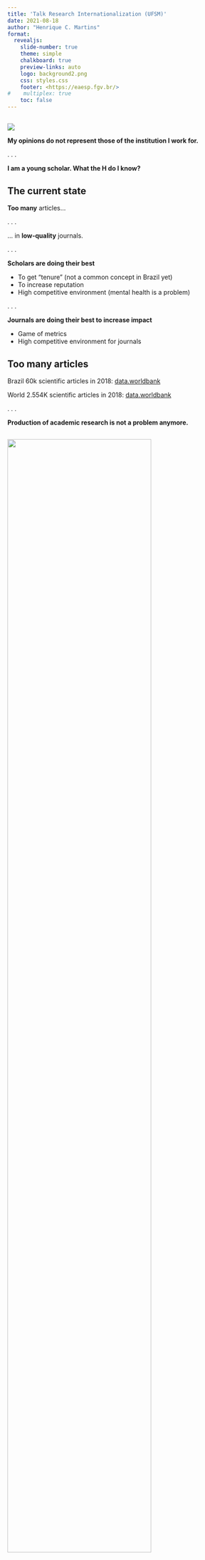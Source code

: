 ```yaml
---
title: 'Talk Research Internationalization (UFSM)'
date: 2021-08-18
author: "Henrique C. Martins"
format:
  revealjs: 
    slide-number: true
    theme: simple
    chalkboard: true
    preview-links: auto
    logo: background2.png
    css: styles.css
    footer: <https://eaesp.fgv.br/>
#    multiplex: true
    toc: false
---
```







##  {.smaller}
 
![](warning.jpg)

**My opinions do not represent those of the institution I work for.**

. . .

**I am a young scholar. What the H do I know?**







## The current state {.smaller}

**Too many** articles...

. . .

... in **low-quality** journals.

. . .

**Scholars are  doing their best**

  - To get "tenure" (not a common concept in Brazil yet)
  - To increase reputation
  - High competitive environment (mental health is a problem)
  
  
. . . 

**Journals are doing their best to increase impact**

  - Game of metrics
  - High competitive environment for journals


  
  

##  Too many articles {.smaller}


Brazil 60k scientific articles in 2018: [data.worldbank](https://data.worldbank.org/indicator/IP.JRN.ARTC.SC?locations=BR)


World 2.554K scientific articles in 2018: [data.worldbank](https://data.worldbank.org/indicator/IP.JRN.ARTC.SC)


. . . 

**Production of academic research is not a problem anymore.**





##  {.smaller}

<img src="citation.png" width="80%" align="center" />


**Production of academic research is not a problem anymore.** [Source](https://www.scimagojr.com/countryrank.php?area=1400&year=2020).



##  {.smaller}

<img src="manyarticles.png" width="100%" align="center" />


**Production of academic research is not a problem anymore.** [Source](https://www.universityworldnews.com/post.php?story=20180905095203579).




## International Standards  {.smaller}

**ABS List** ([Site](https://charteredabs.org/academic-journal-guide-2021/))

 <img src="abs1.png" width="95%" align="center" />
 
 
 

## International Standards {.smaller}

**ABS List** ([Site](https://charteredabs.org/academic-journal-guide-2021/))
 
 
 <img src="abs2.png" width="95%" align="center" />
  
 
 
 
 
## International Standards {.smaller}

**ABS List** ([Site](https://charteredabs.org/academic-journal-guide-2021/))
  
  - A short (messy!) [list](https://henriquecastror-book-of-notes.netlify.app/journals-rankings.html).
  
. . .

**Focus is on**:

  - **ABS 4* ** (too competitive)

  - **ABS 4** (highly competitive)

  - **ABS 3** (competitive)

  - _ABS 2_ (there are good journals here)

  - _ABS 1_ (there might be a few good journals here)

  

. . . 

_An international ranking list has several advantages over a national one_.








##  International movements {.smaller}

**Open science**

" _Open science encompasses unhindered access to scientific articles, **access to data from public research**, and **collaborative research** enabled by ICT tools and incentives._ 

_Broadening access to scientific publications and data is at the heart of open science, so that research outputs are in **the hands of as many as possible**, and potential benefits are **spread as widely as possible**_" ([OCDE](https://www.oecd.org/science/inno/open-science.htm)).


. . .

**É um movimento internacional, já presente em vários campos de pesquisa, com o objetivo de tornar a pesquisa acadêmica mais transparente, acessível e relevante.**

. . .

Exemplo mais recente: **Dados de COVID** ([link](https://www.oecd.org/coronavirus/policy-responses/why-open-science-is-critical-to-combatting-covid-19-cd6ab2f9/)).








## International movements {.smaller}

**Open science**

  - **Open code**
  
  - **Open data**
  
  - **Open peer review**
  
  - Data **repositories**
      - **Need data?** Mendeley data, Dataverse, Data in Brief, ...

. . .

**Check this project:**

[Open Code Com](https://opencodecom.net/)




## Networks & Conferences {.smaller}

**I could not stress more** the importance of network, international contacts, and international co-authors...

- Many **relationships** are established during a conference
  - Pay attention to how many accents are there in a conference

. . . 

- Best way to understand what is the **current game**
  - For instance, Finance: **Causal Inference Methods**

. . .

- Every section gives, at least, **one good idea** (and many bad ones)

. . .

- Pay attention to the **questions that senior scholars make**
  
  - They know better than you, if they don't know the answer, it is always nice to provide one (if possible)
  - Plus, your article will likely have an international audience 





##  Papers about writing papers {.smaller}

1) Shepherd DA, Wiklund J. Simple Rules, Templates, and Heuristics! An Attempt to Deconstruct the Craft of Writing an Entrepreneurship Paper. Entrepreneurship Theory and Practice. 2020;44(3):371-390. [doi](https://doi:10.1177/1042258719845888)
  

2) Jason A. Colquitt and Gerard George, 2011: Publishing in AMJ—Part 1: Topic Choice. AMJ, 54, 432–435, [doi](https://doi.org/10.5465/amj.2011.61965960)

  - Part II, Part III, ...














## For Students {.smaller}

**If you are playing the quantity game, you are playing it wrong, in my opinion**.

. . .

  - Focus on quality, your whole 40-year career is a 20-ABS3 papers, not a 200+ papers

. . .

  - Understand the concept of a **Job Market Paper**
    - Doesn't need to be published by the end of your PhD, but senior enough to nice presentations 
    - Without one, your chances are lower.





## For Students {.smaller}

  - Create a **single project**
    - You, yourself, and you alone
    - It shows that you execute all parts of a project
    - Also, helps to understand how to be a better tutor in the future
    - Your supervisor, better than anyone, will understand

. . . 

  - Spend time on the **letter**
    - sometimes, the response **letter has more pages** than the article







##  For Faculty {.smaller}

**The major output a professor can have is the positions their students get.**

  - Students are **future co-authors** 
      - Likely they'll know the literature better
  
  - The best articles, most likely, come **during your career**, not during the PhD of your student.
  
  - Brazilian standards need to change from a short-term (i.e., 4 years students) **to a long-term mindset** (i.e., relationship with the student and future outcomes).
      - Helps thinking more about quality than quantity.
    
    
    
    
















## THANK YOU!

::: columns
::: {.column width="30%"}
![](fgv.png){fig-align="right"}
:::

::: {.column width="70%"}
**Henrique Castro Martins**

-   [henrique.martins\@fgv.br](henrique.martins@fgv.br)
-   <https://eaesp.fgv.br/en/people/henrique-castro-martins>
-   [henriquemartins.net](https://henriquemartins.net/)
-   <https://www.linkedin.com/in/henriquecastror/>
:::
:::

